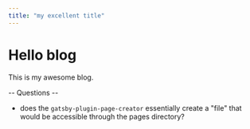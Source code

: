 ```yaml
---
title: "my excellent title"
---
```


# Hello blog

This is my awesome blog.

-- Questions -- 

* does the `gatsby-plugin-page-creator` essentially create a "file" that would be accessible through the pages directory?